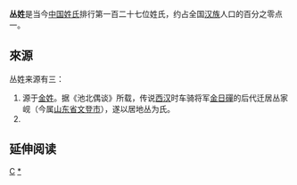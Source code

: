 {{not|从姓|欉姓}}
{{Unreferenced|time=2016-03-22T15:52:08+00:00}}
{{姓氏
|姓氏=叢
|繁體=叢
|簡體=丛
|拼音=Cóng
|中国大陆=Cong
|台湾=
|香港=Tsung/Chung
|澳门=
|新加坡=
|马来西亚=
|越南=Tùng
|韩国=총
|反切=
|同音字=
|堂号=
|郡望=
}}
'''丛姓'''是当今[[中国姓氏|中国姓氏]]排行第一百二十七位姓氏，约占全国[[汉族|汉族]]人口的百分之零点一。

== 來源 ==
丛姓来源有三：
# 源于[[金姓|金姓]]。据《池北偶谈》所载，传说[[西汉|西汉]]时车骑将军[[金日磾|金日磾]]的后代迁居丛家岘（今属[[山东省|山东省]][[文登市|文登市]]），遂以居地丛为氏。
# {{or|据《国名纪》及《姓氏考略》、《[[庄子|庄子]]》等所载，相传上古帝尧时有崇、枝、胥、敖四国，其中丛枝为枝国的首领。[[帝尧|帝尧]]为扩张势力，征伐这四个小国，这样枝国成为帝尧的势力范围，丛枝亦成为帝尧之臣。丛枝的后代为纪念故国，改原国首领名为氏，称丛氏。但源於傳說時代者，並不可考。
# 出自其他民族。如今[[满|满]]、[[蒙古|蒙古]]等民族均有此姓。据文献《长白山先民传》的记载：满族丛尼勒氏，原称孔尼喇氏，满语为Kongnila Hala，属于黑龙江[[女真|女真]]的一支部落，曾世居黑龙江两岸。在[[明熹宗|明熹宗]]朱由校天启六年（后金努尔哈赤天命十一年，公元1626年），孔尼喇部为建州女真后金天命汗所统一，之后迁居该部于长白山三岔口地区（今黑龙江东宁），逐渐改称丛尼勒氏，满语为Congnil Hala，属于随地域变迁而产生的音变，是{{or|非常古老|date=2021年2月23日}}的满族姓氏之一。清朝中叶以后，满族丛尼勒氏多冠汉姓为丛氏、孔氏等，世代相传至今。}}

== 延伸阅读 ==
{{Wikisource further reading}}
[[Category:漢姓|C]]
[[Category:叢姓|*]]